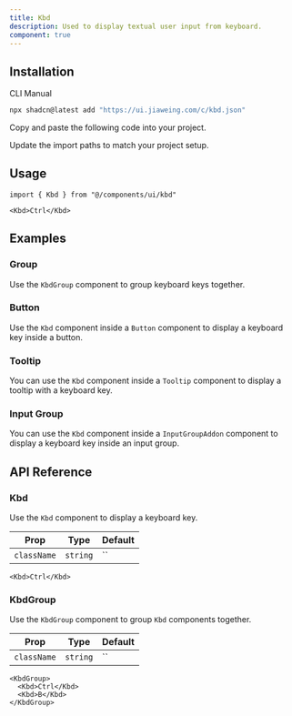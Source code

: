 ```yaml
---
title: Kbd
description: Used to display textual user input from keyboard.
component: true
---
```


<ComponentPreview name="kbd-demo" />

## Installation

<CodeTabs>

<TabsList>
  <TabsTrigger value="cli">CLI</TabsTrigger>
  <TabsTrigger value="manual">Manual</TabsTrigger>
</TabsList>
<TabsContent value="cli">

```bash
npx shadcn@latest add "https://ui.jiaweing.com/c/kbd.json"
```

</TabsContent>

<TabsContent value="manual">

<Steps>

<Step>Copy and paste the following code into your project.</Step>

<ComponentSource name="kbd" title="components/ui/kbd.tsx" />

<Step>Update the import paths to match your project setup.</Step>

</Steps>

</TabsContent>

</CodeTabs>

## Usage

```tsx
import { Kbd } from "@/components/ui/kbd"
```

```tsx
<Kbd>Ctrl</Kbd>
```

## Examples

### Group

Use the `KbdGroup` component to group keyboard keys together.

<ComponentPreview name="kbd-group" />

### Button

Use the `Kbd` component inside a `Button` component to display a keyboard key inside a button.

<ComponentPreview name="kbd-button" />

### Tooltip

You can use the `Kbd` component inside a `Tooltip` component to display a tooltip with a keyboard key.

<ComponentPreview name="kbd-tooltip" />

### Input Group

You can use the `Kbd` component inside a `InputGroupAddon` component to display a keyboard key inside an input group.

<ComponentPreview name="kbd-input-group" />

## API Reference

### Kbd

Use the `Kbd` component to display a keyboard key.

| Prop        | Type     | Default |
| ----------- | -------- | ------- |
| `className` | `string` | ``      |

```tsx
<Kbd>Ctrl</Kbd>
```

### KbdGroup

Use the `KbdGroup` component to group `Kbd` components together.

| Prop        | Type     | Default |
| ----------- | -------- | ------- |
| `className` | `string` | ``      |

```tsx
<KbdGroup>
  <Kbd>Ctrl</Kbd>
  <Kbd>B</Kbd>
</KbdGroup>
```
